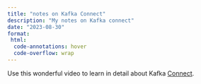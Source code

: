 ```yaml
---
title: "notes on Kafka Connect"
description: "My notes on Kafka connect"
date: "2023-08-30"
format: 
 html:
  code-annotations: hover
  code-overflow: wrap
---
```

Use this wonderful video to learn in detail about Kafka [Connect](https://www.youtube.com/watch?v=dXXfkoXXBbs&list=PLFqFO0uE26rlIu2iDFcsALFrcTMYK91j4).

